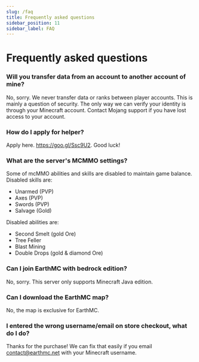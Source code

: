 ---
slug: /faq
title: Frequently asked questions
sidebar_position: 11
sidebar_label: FAQ
---
# Frequently asked questions

### Will you transfer data from an account to another account of mine?
No, sorry. We never transfer data or ranks between player accounts. This is mainly a question of security. The only way we can verify your identity is through your Minecraft account. Contact Mojang support if you have lost access to your account.

### How do I apply for helper? 
Apply here. https://goo.gl/Ssc9U2. Good luck!

### What are the server's MCMMO settings?
Some of mcMMO abilities and skills are disabled to maintain game balance. Disabled skills are:
* Unarmed (PVP)
* Axes (PVP)
* Swords (PVP)
* Salvage (Gold)

Disabled abilities are:
* Second Smelt (gold Ore)
* Tree Feller
* Blast Mining
* Double Drops (gold & diamond Ore)

### Can I join EarthMC with bedrock edition?
No, sorry. This server only supports Minecraft Java edition.

### Can I download the EarthMC map?
No, the map is exclusive for EarthMC.

### I entered the wrong username/email on store checkout, what do I do?
Thanks for the purchase! We can fix that easily if you email contact@earthmc.net with your Minecraft username.
